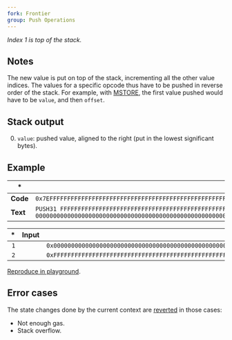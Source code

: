```yaml
---
fork: Frontier
group: Push Operations
---
```


_Index 1 is top of the stack._

## Notes

The new value is put on top of the stack, incrementing all the other value indices. The values for a specific opcode thus have to be pushed in reverse order of the stack. For example, with [MSTORE](/#52), the first value pushed would have to be `value`, and then `offset`.

## Stack output

0. `value`: pushed value, aligned to the right (put in the lowest significant bytes).

## Example

| \*       | \*                                                                                                                                            |
| -------- | --------------------------------------------------------------------------------------------------------------------------------------------- |
| **Code** | `0x7EFFFFFFFFFFFFFFFFFFFFFFFFFFFFFFFFFFFFFFFFFFFFFFFFFFFFFFFFFFFFFF7E00000000000000000000000000000000000000000000000000000000000000`          |
| **Text** | `PUSH31 FFFFFFFFFFFFFFFFFFFFFFFFFFFFFFFFFFFFFFFFFFFFFFFFFFFFFFFFFFFFFF PUSH31 00000000000000000000000000000000000000000000000000000000000000` |

|  \* | Input |                                                             Output |
| --: | ----: | -----------------------------------------------------------------: |
| `1` |       | `0x00000000000000000000000000000000000000000000000000000000000000` |
| `2` |       | `0xFFFFFFFFFFFFFFFFFFFFFFFFFFFFFFFFFFFFFFFFFFFFFFFFFFFFFFFFFFFFFF` |

[Reproduce in playground](/playground?unit=Wei&codeType=Mnemonic&code='zxyyyyyw%5Cnz'~wwwzPUSH31%200y~~wFF%01wyz~_).

## Error cases

The state changes done by the current context are [reverted](#FD) in those cases:

- Not enough gas.
- Stack overflow.
